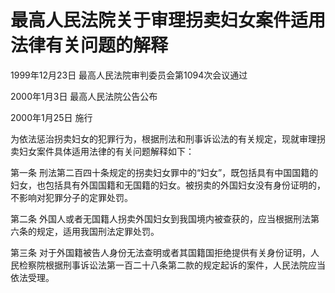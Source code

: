 # 最高人民法院关于审理拐卖妇女案件适用法律有关问题的解释

1999年12月23日 最高人民法院审判委员会第1094次会议通过

2000年1月3日 最高人民法院公告公布

2000年1月25日 施行

  

为依法惩治拐卖妇女的犯罪行为，根据刑法和刑事诉讼法的有关规定，现就审理拐卖妇女案件具体适用法律的有关问题解释如下：

第一条 刑法第二百四十条规定的拐卖妇女罪中的“妇女”，既包括具有中国国籍的妇女，也包括具有外国国籍和无国籍的妇女。被拐卖的外国妇女没有身份证明的，不影响对犯罪分子的定罪处罚。

第二条 外国人或者无国籍人拐卖外国妇女到我国境内被查获的，应当根据刑法第六条的规定，适用我国刑法定罪处罚。

第三条 对于外国籍被告人身份无法查明或者其国籍国拒绝提供有关身份证明，人民检察院根据刑事诉讼法第一百二十八条第二款的规定起诉的案件，人民法院应当依法受理。